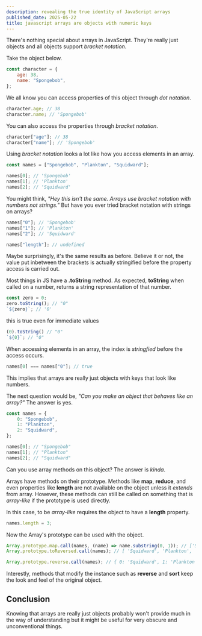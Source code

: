 ```yaml
---
description: revealing the true identity of JavaScript arrays
published_date: 2025-05-22
title: javascript arrays are objects with numeric keys
---
```


There's nothing special about arrays in JavaScript. They're really just objects and all objects support _bracket notation_.

Take the object below.

```js
const character = {
	age: 38,
	name: "Spongebob",
};
```

We all know you can access properties of this object through _dot notation_.

```js
character.age; // 38
character.name; // 'Spongebob'
```

You can also access the properties through _bracket notation_.

```js
character["age"]; // 38
character["name"]; // 'Spongebob'
```

Using _bracket notation_ looks a lot like how you access elements in an array.

```js
const names = ["Spongebob", "Plankton", "Squidward"];

names[0]; // 'Spongebob'
names[1]; // 'Plankton'
names[2]; // 'Squidward'
```

You might think, _"Hey this isn't the same. Arrays use bracket notation with numbers not strings."_ But have you ever tried bracket notation with strings on arrays?

```js
names["0"]; // 'Spongebob'
names["1"]; // 'Plankton'
names["2"]; // 'Squidward'

names["length"]; // undefined
```

Maybe surprisingly, it's the same results as before. Believe it or not, the value put inbetween the brackets is actually stringified before the property access is carried out.

Most things in JS have a **.toString** method. As expected, **toString** when called on a number, returns a string representation of that number.

```js
const zero = 0;
zero.toString(); // "0"
`${zero}`; // '0'
```

this is true even for immediate values

```js
(0).toString() // "0"
`${0}`; // "0"
```

When accessing elements in an array, the index is _stringfied_ before the access occurs.

```js
names[0] === names["0"]; // true
```

This implies that arrays are really just objects with keys that look like numbers.

The next question would be, _"Can you make an object that behaves like an array?"_ The answer is yes.

```js
const names = {
	0: "Spongebob",
	1: "Plankton",
	2: "Squidward",
};

names[0]; // "Spongebob"
names[1]; // "Plankton"
names[2]; // "Squidward"
```

Can you use array methods on this object? The answer is _kinda_.

Arrays have methods on their prototype. Methods like **map**, **reduce**, and even properties like **length** are not available on the object unless it _extends_ from array. However, these methods can still be called on something that is _array-like_ if the prototype is used directly.

In this case, to be _array-like_ requires the object to have a **length** property.

```js
names.length = 3;
```

Now the Array's prototype can be used with the object.

```js
Array.prototype.map.call(names, (name) => name.substring(0, 1)); // ['S', 'P', 'S']
Array.prototype.toReversed.call(names); // [ 'Squidward', 'Plankton', 'Spongebob' ]

Array.prototype.reverse.call(names); // { 0: 'Squidward', 1: 'Plankton', 2: 'Spongebob', length: 3 }
```

Interestly, methods that modify the instance such as **reverse** and **sort** keep the look and feel of the original object.

## Conclusion

Knowing that arrays are really just objects probably won't provide much in the way of understanding but it might be useful for very obscure and unconventional things.

